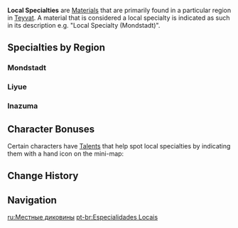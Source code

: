 {{Terminology Infobox
|type         = Item Groups
}}
'''Local Specialties''' are [[Materials]] that are primarily found in a particular region in [[Teyvat]]. A material that is considered a local specialty is indicated as such in its description e.g. "Local Specialty (Mondstadt)".

==Specialties by Region==
===Mondstadt===
{{Local Specialty|Mondstadt}}

===Liyue===
{{Local Specialty|Liyue}}

===Inazuma===
{{Local Specialty|Inazuma}}

==Character Bonuses==
Certain characters have [[Talents]] that help spot local specialties by indicating them with a hand icon on the mini-map:
{{Talents by Category Table|Resource Talents&Local Specialty Talents}}

==Change History==
{{Change History|1.0}}

==Navigation==
{{Material Navbox|type=Local Specialties}}
[[Category:Local Specialties| ]]

[[ru:Местные диковины]]
[[pt-br:Especialidades Locais]]